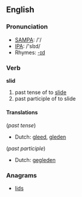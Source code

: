 ==English==

=== Pronunciation ===
*[[w:SAMPA|SAMPA]]: /'/
*[[w:IPA|IPA]]: /'slɪd/
*Rhymes: [[Rhymes:English:-ɪd|-ɪd]]

=== Verb ===
'''slid'''

# past tense of to [[slide]]
# past participle of to slide

====Translations====
(''past tense'')
*Dutch: [[gleed]], [[gleden]]

(''past participle'')
*Dutch: [[gegleden]]

===Anagrams===
*[[lids]]